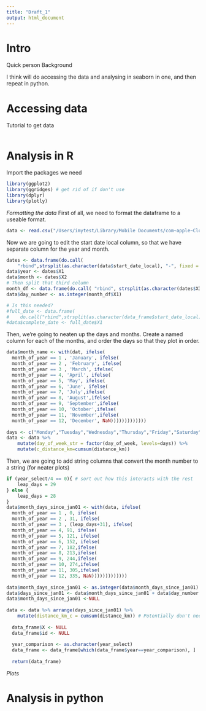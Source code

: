 ```yaml
---
title: "Draft_1"
output: html_document
---
```


# Intro
Quick person
Background

I think will do accessing the data and analysing in seaborn in one, and then repeat in python.

# Accessing data
Tutorial to get data
```python

```



# Analysis in R

Import the packages we need
```r
library(ggplot2)
library(ggridges) # get rid of if don't use
library(dplyr)
library(plotly)
```

*Formatting the data*
First of all, we need to format the dataframe to a useable format.
```r
data <- read.csv("/Users/imytest/Library/Mobile Documents/com~apple~CloudDocs/Documents/Projects_for_fun/Strava/Data/Saves_from_API/21_Feb_11th.csv")
```

Now we are going to edit the start date local column, so that we have separate column for the year and month. 
```r
dates <- data.frame(do.call(
    "rbind",strsplit(as.character(data$start_date_local), "-", fixed = TRUE)))
data$year <- dates$X1
data$month <- dates$X2
# Then split that third column
month_df <- data.frame(do.call( "rbind", strsplit(as.character(dates$X3), " ", fixed = TRUE)))
data$day_number <- as.integer(month_df$X1)

# Is this needed?
#full_date <- data.frame(
#    do.call("rbind",strsplit(as.character(data_frame$start_date_local), " ", fixed=TRUE)))
#data$complete_date <- full_date$X1
```

Then, we're going to neaten up the days and months. Create a named column for each of the months, and order the days so that they plot in order.
```r
data$month_name <- with(dat, ifelse(
  month_of_year == 1 , 'January', ifelse(
  month_of_year == 2 , 'February', ifelse(
  month_of_year == 3 , 'March', ifelse(
  month_of_year == 4, 'April', ifelse(
  month_of_year == 5, 'May', ifelse(
  month_of_year == 6, 'June', ifelse(
  month_of_year == 7, 'July',ifelse(
  month_of_year == 8, 'August',ifelse(
  month_of_year == 9, 'September',ifelse(
  month_of_year == 10, 'October',ifelse(
  month_of_year == 11, 'November',ifelse(
  month_of_year == 12, 'December', NaN)))))))))))))
 
days <- c("Monday","Tuesday","Wednesday","Thursday","Friday","Saturday","Sunday")
data <- data %>% 
    mutate(day_of_week_str = factor(day_of_week, levels=days)) %>%
    mutate(c_distance_km=cumsum(distance_km))
```

Then, we are going to add string columns that convert the month number to a string (for neater plots)

```r
if (year_select/4 == 0){ # sort out how this interacts with the rest
    leap_days = 29
} else {
    leap_days = 28
}
data$month_days_since_jan01 <- with(data, ifelse(
  month_of_year == 1 , 0, ifelse(
  month_of_year == 2 , 31, ifelse(
  month_of_year == 3 , (leap_days+31), ifelse(
  month_of_year == 4, 91, ifelse(
  month_of_year == 5, 121, ifelse(
  month_of_year == 6, 152, ifelse(
  month_of_year == 7, 182,ifelse(
  month_of_year == 8, 213,ifelse(
  month_of_year == 9, 244,ifelse(
  month_of_year == 10, 274,ifelse(
  month_of_year == 11, 305,ifelse(
  month_of_year == 12, 335, NaN)))))))))))))
  
data$month_days_since_jan01 <- as.integer(data$month_days_since_jan01)
data$days_since_jan01 <- data$month_days_since_jan01 + data$day_number
data$month_days_since_jan01 <-NULL
  
data <- data %>% arrange(days_since_jan01) %>%
    mutate(distance_km_c = cumsum(distance_km)) # Potentially don't need this because of the cumsum on ggplot variable
  
  data_frame$X <- NULL
  data_frame$id <- NULL
  
  year_comparison <- as.character(year_select)
  data_frame <- data_frame[which(data_frame$year==year_comparison), ]
  
  return(data_frame)

```


*Plots*





# Analysis in python



